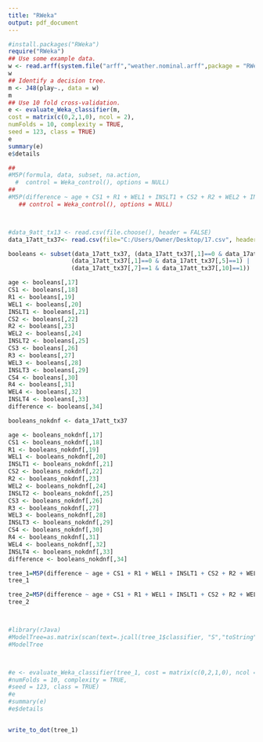 ```yaml
---
title: "RWeka"
output: pdf_document
---
```


```r

#install.packages("RWeka")
require("RWeka")
## Use some example data.
w <- read.arff(system.file("arff","weather.nominal.arff",package = "RWeka"))
w
## Identify a decision tree.
m <- J48(play~., data = w)
m
## Use 10 fold cross-validation.
e <- evaluate_Weka_classifier(m,
cost = matrix(c(0,2,1,0), ncol = 2),
numFolds = 10, complexity = TRUE,
seed = 123, class = TRUE)
e
summary(e)
e$details

##
#M5P(formula, data, subset, na.action,
  #  control = Weka_control(), options = NULL)
##
#M5P(difference ~ age + CS1 + R1 + WEL1 + INSLT1 + CS2 + R2 + WEL2 + INSLT2, data= booleans)
   ## control = Weka_control(), options = NULL)



#data_9att_tx13 <- read.csv(file.choose(), header = FALSE)
data_17att_tx37<- read.csv(file="C:/Users/Owner/Desktop/17.csv", header=FALSE)

booleans <- subset(data_17att_tx37, (data_17att_tx37[,1]==0 & data_17att_tx37[,10]==1) | 
                  (data_17att_tx37[,1]==0 & data_17att_tx37[,5]==1) | 
                  (data_17att_tx37[,7]==1 & data_17att_tx37[,10]==1))

age <- booleans[,17]
CS1 <- booleans[,18]
R1 <- booleans[,19]
WEL1 <- booleans[,20]
INSLT1 <- booleans[,21]
CS2 <- booleans[,22]
R2 <- booleans[,23]
WEL2 <- booleans[,24]
INSLT2 <- booleans[,25]
CS3 <- booleans[,26]
R3 <- booleans[,27]
WEL3 <- booleans[,28]
INSLT3 <- booleans[,29]
CS4 <- booleans[,30]
R4 <- booleans[,31]
WEL4 <- booleans[,32]
INSLT4 <- booleans[,33]
difference <- booleans[,34]

booleans_nokdnf <- data_17att_tx37

age <- booleans_nokdnf[,17]
CS1 <- booleans_nokdnf[,18]
R1 <- booleans_nokdnf[,19]
WEL1 <- booleans_nokdnf[,20]
INSLT1 <- booleans_nokdnf[,21]
CS2 <- booleans_nokdnf[,22]
R2 <- booleans_nokdnf[,23]
WEL2 <- booleans_nokdnf[,24]
INSLT2 <- booleans_nokdnf[,25]
CS3 <- booleans_nokdnf[,26]
R3 <- booleans_nokdnf[,27]
WEL3 <- booleans_nokdnf[,28]
INSLT3 <- booleans_nokdnf[,29]
CS4 <- booleans_nokdnf[,30]
R4 <- booleans_nokdnf[,31]
WEL4 <- booleans_nokdnf[,32]
INSLT4 <- booleans_nokdnf[,33]
difference <- booleans_nokdnf[,34]

tree_1=M5P(difference ~ age + CS1 + R1 + WEL1 + INSLT1 + CS2 + R2 + WEL2 + INSLT2 + CS3 + R3 + WEL3 + INSLT3 + CS4 + R4 + WEL4 + INSLT4, data= booleans)
tree_1

tree_2=M5P(difference ~ age + CS1 + R1 + WEL1 + INSLT1 + CS2 + R2 + WEL2 + INSLT2 + CS3 + R3 + WEL3 + INSLT3 + CS4 + R4 + WEL4 + INSLT4, data= booleans_nokdnf)
tree_2



#library(rJava)      
#ModelTree=as.matrix(scan(text=.jcall(tree_1$classifier, "S","toString") ,sep="\n", what="") )[-c(1:2, 6), ,drop=FALSE]
#ModelTree



#e <- evaluate_Weka_classifier(tree_1, cost = matrix(c(0,2,1,0), ncol = 2),
#numFolds = 10, complexity = TRUE,
#seed = 123, class = TRUE)
#e
#summary(e)
#e$details


write_to_dot(tree_1)

```

